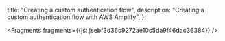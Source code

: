   title: "Creating a custom authentication flow",
  description: "Creating a custom authentication flow with AWS Amplify",
};






<Fragments fragments={{js: jsebf3d36c9272ae10c5da9f46dac36384}} />
